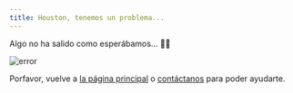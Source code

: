 ```yaml
---
title: Houston, tenemos un problema...
---
```




Algo no ha salido como esperábamos... 🤷‍♂️

![error](https://media.giphy.com/media/NTur7XlVDUdqM/giphy.gif)

Porfavor, vuelve a [la página principal](/) o [contáctanos](/contacto/) para poder ayudarte.
